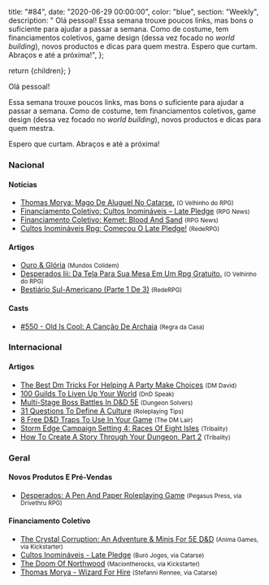
  title: "#84",
  date: "2020-06-29 00:00:00",
  color: "blue",
  section: "Weekly",
  description:
    "    Olá pessoal!    Essa semana trouxe poucos links, mas bons o suficiente para ajudar a passar a semana. Como de costume, tem financiamentos coletivos, game design (dessa vez focado no *world building*), novos productos e dicas para quem mestra.    Espero que curtam. Abraços e até a próxima!",
};

  return <InternalLayout meta={meta}>{children}</InternalLayout>;
}

Olá pessoal!

Essa semana trouxe poucos links, mas bons o suficiente para ajudar a passar a semana. Como de costume, tem financiamentos coletivos, game design (dessa vez focado no _world building_), novos productos e dicas para quem mestra.

Espero que curtam. Abraços e até a próxima!

### Nacional

#### Notícias

- [Thomas Morya: Mago De Aluguel No Catarse.] <small>(O Velhinho do RPG)</small>
- [Financiamento Coletivo: Cultos Inomináveis – Late Pledge] <small>(RPG News)</small>
- [Financiamento Coletivo: Kemet: Blood And Sand] <small>(RPG News)</small>
- [Cultos Inomináveis Rpg: Começou O Late Pledge!] <small>(RedeRPG)</small>

#### Artigos

- [Ouro &amp; Glória] <small>(Mundos Colidem)</small>
- [Desperados Iii: Da Tela Para Sua Mesa Em Um Rpg Gratuito.] <small>(O Velhinho do RPG)</small>
- [Bestiário Sul-Americano (Parte 1 De 3)] <small>(RedeRPG)</small>

#### Casts

- [#550 - Old Is Cool: A Canção De Archaia] <small>(Regra da Casa)</small>

### Internacional

#### Artigos

- [The Best Dm Tricks For Helping A Party Make Choices] <small>(DM David)</small>
- [100 Guilds To Liven Up Your World] <small>(DnD Speak)</small>
- [Multi-Stage Boss Battles In D&amp;D 5E] <small>(Dungeon Solvers)</small>
- [31 Questions To Define A Culture] <small>(Roleplaying Tips)</small>
- [8 Free D&amp;D Traps To Use In Your Game] <small>(The DM Lair)</small>
- [Storm Edge Campaign Setting 4: Races Of Eight Isles] <small>(Tribality)</small>
- [How To Create A Story Through Your Dungeon, Part 2] <small>(Tribality)</small>

### Geral

#### Novos Produtos E Pré-Vendas

- [Desperados: A Pen And Paper Roleplaying Game] <small>(Pegasus Press, via Drivethru RPG)</small>

#### Financiamento Coletivo

- [The Crystal Corruption: An Adventure &amp; Minis For 5E D&amp;D] <small>(Anima Games, via Kickstarter)</small>
- [Cultos Inomináveis - Late Pledge] <small>(Buró Jogos, via Catarse)</small>
- [The Doom Of Northwood] <small>(Maciontherocks, via Kickstarter)</small>
- [Thomas Morya - Wizard For Hire] <small>(Stefanni Rennee, via Catarse)</small>

[31 questions to define a culture]: https://www.roleplayingtips.com/rptn/31-questions-to-define-a-culture/
[thomas morya: mago de aluguel no catarse.]: https://ovelhinhodorpg.wordpress.com/2020/06/28/thomas-morya-mago-de-aluguel-no-catarse/
[thomas morya - wizard for hire]: https://www.catarse.me/thomas_morya_wizard_for_hire_a13c
[8 free d&amp;d traps to use in your game]: https://www.thedmlair.com/2020/06/27/8-free-dd-traps-to-use-in-your-game/
[cultos inomináveis rpg: começou o late pledge!]: https://www.rederpg.com.br/2020/06/26/cultos-inominaveis-rpg-comecou-o-late-pledge/
[cultos inomináveis - late pledge]: https://www.catarse.me/cultos_inominaveis_LP
[storm edge campaign setting 4: races of eight isles]: https://www.tribality.com/2020/06/26/storm-edge-campaign-setting-4-races-of-eight-isles/
[financiamento coletivo: cultos inomináveis – late pledge]: https://newsrpg.wordpress.com/2020/06/27/financiamento-coletivo-cultos-inominaveis-late-pledge/
[100 guilds to liven up your world]: http://dndspeak.com/2020/06/100-guilds-to-liven-up-your-world/
[bestiário sul-americano (parte 1 de 3)]: https://www.rederpg.com.br/2020/06/24/bestiario-sul-americano-parte-1-de-3/
[multi-stage boss battles in d&amp;d 5e]: https://www.dungeonsolvers.com/2020/06/24/multi-stage-boss-battles-in-dd-5e/
[financiamento coletivo: kemet: blood and sand]: https://newsrpg.wordpress.com/2020/06/25/financiamento-coletivo-kemet-blood-and-sand/
[the doom of northwood]: https://www.kickstarter.com/projects/maci/the-doom-of-northwood-0
[the crystal corruption: an adventure &amp; minis for 5e d&amp;d]: https://www.kickstarter.com/projects/animagames/the-crystal-corruption-an-adventure-and-minis-for-5th-edition
[how to create a story through your dungeon, part 2]: https://www.tribality.com/2020/06/24/how-to-create-a-story-through-your-dungeon-part-2/
[ouro &amp; glória]: https://www.mundoscolidem.com.br/ouro-gloria/
[desperados iii: da tela para sua mesa em um rpg gratuito.]: https://ovelhinhodorpg.wordpress.com/2020/06/23/desperados-iii-da-tela-para-sua-mesa-em-um-rpg-gratuito/
[desperados: a pen and paper roleplaying game]: https://www.drivethrurpg.com/product/316116/Desperados-A-Pen-and-Paper-Roleplaying-Game/?affiliate_id=2024265
[the best dm tricks for helping a party make choices]: https://dmdavid.com/tag/the-best-dm-tricks-for-helping-a-party-make-choices/
[#550 - old is cool: a canção de archaia]: https://regradacasa.podbean.com/e/550-old-is-cool-a-cancao-de-archaia/
